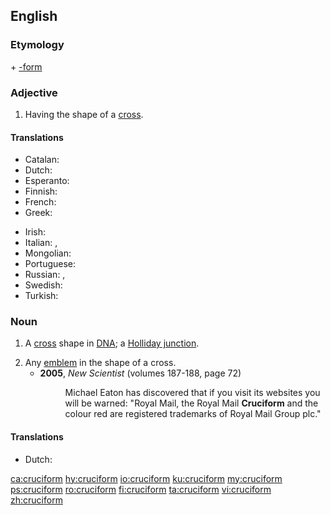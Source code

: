 ==English==

===Etymology===
{{etyl|la|en}} {{m|la|crux||cross}} + [[-form]]

===Adjective===
{{head|en|adjective}}

# Having the shape of a [[cross]].

====Translations====
{{trans-top|having the shape of a cross}}
* Catalan: {{t+|ca|cruciforme}}
* Dutch: {{t+|nl|kruisvormig}}
* Esperanto: {{t|eo|krucoforma}}
* Finnish: {{t|fi|ristinmuotoinen}}
* French: {{t+|fr|cruciforme}}
* Greek: {{t+|el|σταυροειδής|sc=Grek}}
{{trans-mid}}
* Irish: {{t|ga|crosdealbhach}}
* Italian: {{t+|it|crociato}}, {{t+|it|cruciforme}}
* Mongolian: {{t+|mn|загалмай}}
* Portuguese: {{t|pt|cruciforme}}
* Russian: {{t+|ru|крестообразный}}, {{t+|ru|крестовидный}}
* Swedish: {{t|sv|korsformig}}
* Turkish: {{t+|tr|haçvari}}
{{trans-bottom}}

===Noun===
{{en-noun}}

# {{lb|en|genetics}} A [[cross]] shape in [[DNA]]; a [[Holliday junction]].
# Any [[emblem]] in the shape of a cross.
#* '''2005''', ''New Scientist'' (volumes 187-188, page 72)
#*: Michael Eaton has discovered that if you visit its websites you will be warned: "Royal Mail, the Royal Mail '''Cruciform''' and the colour red are registered trademarks of Royal Mail Group plc."

====Translations====
{{trans-top|the shape of a cross}}
* Dutch: {{t|nl|kruisvorm|m}}
{{trans-mid}}
{{trans-bottom}}

[[ca:cruciform]]
[[hy:cruciform]]
[[io:cruciform]]
[[ku:cruciform]]
[[my:cruciform]]
[[ps:cruciform]]
[[ro:cruciform]]
[[fi:cruciform]]
[[ta:cruciform]]
[[vi:cruciform]]
[[zh:cruciform]]
